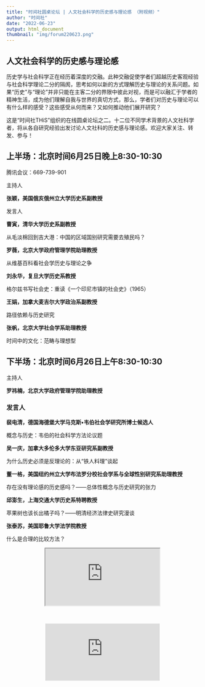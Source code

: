 ```yaml
---
title: "时间社圆桌论坛 | 人文社会科学的历史感与理论感 （附视频）"
author: "时间社"
date: "2022-06-23"
output: html_document
thumbnail: "img/forum220623.png"
---
```

## 人文社会科学的历史感与理论感

历史学与社会科学正在经历着深度的交融。此种交融促使学者们超越历史客观经验与社会科学理论二分的隔阂，思考如何以新的方式理解历史与理论的关系问题。如果“历史”与“理论”并非只能在主客二分的界限中彼此对视，而是可以融汇于学者的精神生活，成为他们理解自我与世界的真切方式，那么，学者们对历史与理论可以有什么样的感受？这些感受从何而来？又如何推动他们展开研究？



这是“时间社THiS”组织的在线圆桌论坛之二。十二位不同学术背景的人文社科学者，将从各自研究经验出发讨论人文社科的历史感与理论感。欢迎大家关注、转发、参与！




## 上半场：北京时间6月25日晚上8:30-10:30

腾讯会议：669-739-901



主持人

**张颖，美国俄亥俄州立大学历史系副教授**




发言人

**曹寅，清华大学历史系副教授**

从毛淡棉回到吉大港：中国的区域国别研究需要去殖民吗？


**罗薇，北京大学政府管理学院助理教授**

从维基百科看社会学历史与理论之争


**刘永华，复旦大学历史系教授**

格尔兹书写社会史：重读《一个印尼市镇的社会史》（1965）


**王娟，加拿大麦吉尔大学政治系副教授**

路径依赖与历史研究


**张帆，北京大学社会学系助理教授**

时间中的文化：范畴与理想型





## 下半场：北京时间6月26日上午8:30-10:30

主持人

**罗祎楠，北京大学政府管理学院助理教授**


### 发言人

**裴电清，德国海德堡大学马克斯•韦伯社会学研究所博士候选人**

概念与历史：韦伯的社会科学方法论议题


**吴一庆，加拿大多伦多大学东亚研究系副教授**

为什么历史必须是反理论的：从“铁人料理”谈起


**董一格，美国纽约州立大学布法罗分校社会学系与全球性别研究系助理教授**

存在没有理论感的历史感吗？——总体性概念与历史研究的张力


**邱澎生，上海交通大学历史系特聘教授**

苹果树也该长出橘子吗？——明清经济法律史研究漫谈


**张泰苏，美国耶鲁大学法学院教授**

什么是合理的比较方法？

<center>
<iframe id="test"  src="https://v.qq.com/txp/iframe/player.html?vid=v33449v5t4i" allowFullScreen="true"></iframe>
<script type="text/javascript">
document.getElementById("test").style.height=document.getElementById("test").scrollWidth*0.76+"px";
</script>

</br>

<iframe frameborder="0" src="https://v.qq.com/txp/iframe/player.html?vid=m3344s8xrym" allowFullScreen="true"></iframe>
<script type="text/javascript">
document.getElementById("test").style.height=document.getElementById("test").scrollWidth*0.76+"px";
</script>

</center>